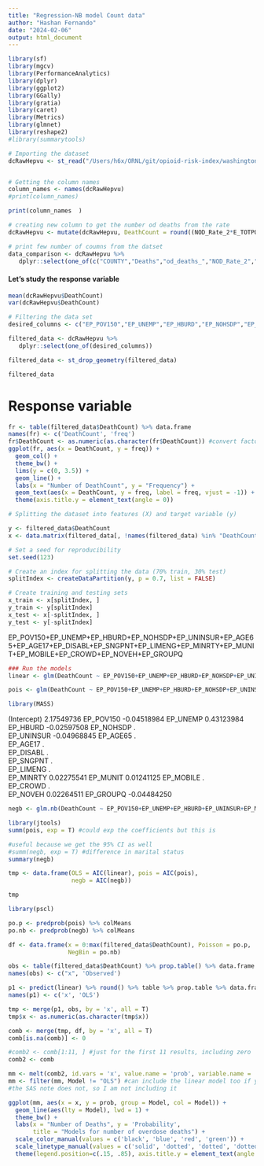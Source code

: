 ```yaml
---
title: "Regression-NB model Count data"
author: "Hashan Fernando"
date: "2024-02-06"
output: html_document
---
```



```r
library(sf)
library(mgcv)
library(PerformanceAnalytics)
library(dplyr)
library(ggplot2)
library(GGally) 
library(gratia)
library(caret)
library(Metrics)
library(glmnet)
library(reshape2)
#library(summarytools) 

```

```r
# Importing the dataset
dcRawHepvu <- st_read("/Users/h6x/ORNL/git/opioid-risk-index/washington dc/data/processed data/SVI2020 WashingtonDC counties with death rate and count cdc/SVI2020_WashingtonDC_counties_with_death_rate_HepVu_count_cdc.shp")


# Getting the column names
column_names <- names(dcRawHepvu)
#print(column_names)

```

```r
print(column_names  )
```

```r
# creating new column to get the number od deaths from the rate
dcRawHepvu <- mutate(dcRawHepvu, DeathCount = round((NOD_Rate_2*E_TOTPOP)/100000))
```

```r
# print few number of coumns from the datset
data_comparison <- dcRawHepvu %>% 
   dplyr::select(one_of(c("COUNTY","Deaths","od_deaths_","NOD_Rate_2","DeathCount")))

```

#### Let's study the response variable

```r
mean(dcRawHepvu$DeathCount)
var(dcRawHepvu$DeathCount)

```



```r

# Filtering the data set
desired_columns <- c("EP_POV150","EP_UNEMP","EP_HBURD","EP_NOHSDP","EP_UNINSUR","EP_AGE65","EP_AGE17","EP_DISABL","EP_SNGPNT","EP_LIMENG","EP_MINRTY","EP_MUNIT","EP_MOBILE","EP_CROWD","EP_NOVEH","EP_GROUPQ","DeathCount")

filtered_data <- dcRawHepvu %>%
   dplyr::select(one_of(desired_columns))

filtered_data <- st_drop_geometry(filtered_data)
```

```r
filtered_data
```

# Response variable

```r
fr <- table(filtered_data$DeathCount) %>% data.frame
names(fr) <- c('DeathCount', 'freq')
fr$DeathCount <- as.numeric(as.character(fr$DeathCount)) #convert factor to numeric
ggplot(fr, aes(x = DeathCount, y = freq)) +
  geom_col() +
  theme_bw() +
  lims(y = c(0, 3.5)) + 
  geom_line() + 
  labs(x = "Number of DeathCount", y = "Frequency") +
  geom_text(aes(x = DeathCount, y = freq, label = freq, vjust = -1)) +
  theme(axis.title.y = element_text(angle = 0)) 

```


```r
# Splitting the dataset into features (X) and target variable (y)

y <- filtered_data$DeathCount
x <- data.matrix(filtered_data[, !names(filtered_data) %in% "DeathCount"])

# Set a seed for reproducibility
set.seed(123)

# Create an index for splitting the data (70% train, 30% test)
splitIndex <- createDataPartition(y, p = 0.7, list = FALSE)

# Create training and testing sets
x_train <- x[splitIndex, ]
y_train <- y[splitIndex]
x_test <- x[-splitIndex, ]
y_test <- y[-splitIndex]

```



EP_POV150+EP_UNEMP+EP_HBURD+EP_NOHSDP+EP_UNINSUR+EP_AGE65+EP_AGE17+EP_DISABL+EP_SNGPNT+EP_LIMENG+EP_MINRTY+EP_MUNIT+EP_MOBILE+EP_CROWD+EP_NOVEH+EP_GROUPQ


```r
### Run the models
linear <- glm(DeathCount ~ EP_POV150+EP_UNEMP+EP_HBURD+EP_NOHSDP+EP_UNINSUR+EP_AGE65+EP_AGE17+EP_DISABL+EP_SNGPNT+EP_LIMENG+EP_MINRTY+EP_MUNIT+EP_MOBILE+EP_CROWD+EP_NOVEH+EP_GROUPQ, data = filtered_data) #identity link, OLS

pois <- glm(DeathCount ~ EP_POV150+EP_UNEMP+EP_HBURD+EP_NOHSDP+EP_UNINSUR+EP_AGE65+EP_AGE17+EP_DISABL+EP_SNGPNT+EP_LIMENG+EP_MINRTY+EP_MUNIT+EP_MOBILE+EP_CROWD+EP_NOVEH+EP_GROUPQ, "poisson", data = filtered_data) #Poisson
```
```r
library(MASS)
```
(Intercept)  2.17549736
EP_POV150   -0.04518984
EP_UNEMP     0.43123984
EP_HBURD    -0.02597508
EP_NOHSDP    .         
EP_UNINSUR  -0.04968845
EP_AGE65     .         
EP_AGE17     .         
EP_DISABL    .         
EP_SNGPNT    .         
EP_LIMENG    .         
EP_MINRTY    0.02275541
EP_MUNIT     0.01241125
EP_MOBILE    .         
EP_CROWD     .         
EP_NOVEH     0.02264511
EP_GROUPQ   -0.04484250

```r

negb <- glm.nb(DeathCount ~ EP_POV150+EP_UNEMP+EP_HBURD+EP_UNINSUR+EP_MINRTY+EP_MUNIT+EP_NOVEH+EP_GROUPQ, data = filtered_data) #negative binomial
```

```r
library(jtools)
summ(pois, exp = T) #could exp the coefficients but this is
```
```r
#useful because we get the 95% CI as well
#summ(negb, exp = T) #difference in marital status
summary(negb)
```
```r
tmp <- data.frame(OLS = AIC(linear), pois = AIC(pois), 
                  negb = AIC(negb))
```
```r
tmp
```
```r
library(pscl)
```
```r
po.p <- predprob(pois) %>% colMeans
po.nb <- predprob(negb) %>% colMeans

df <- data.frame(x = 0:max(filtered_data$DeathCount), Poisson = po.p, 
                 NegBin = po.nb)

obs <- table(filtered_data$DeathCount) %>% prop.table() %>% data.frame #Observed
names(obs) <- c("x", 'Observed')

p1 <- predict(linear) %>% round() %>% table %>% prop.table %>% data.frame #for OLS
names(p1) <- c('x', 'OLS')

tmp <- merge(p1, obs, by = 'x', all = T)
tmp$x <- as.numeric(as.character(tmp$x))

comb <- merge(tmp, df, by = 'x', all = T)
comb[is.na(comb)] <- 0

#comb2 <- comb[1:11, ] #just for the first 11 results, including zero
comb2 <- comb

mm <- melt(comb2, id.vars = 'x', value.name = 'prob', variable.name = 'Model')
mm <- filter(mm, Model != "OLS") #can include the linear model too if you want
#the SAS note does not, so I am not including it
```


```r
ggplot(mm, aes(x = x, y = prob, group = Model, col = Model)) +
  geom_line(aes(lty = Model), lwd = 1) +
  theme_bw() +
  labs(x = "Number of Deaths", y = 'Probability',
       title = "Models for number of overdose deaths") +
  scale_color_manual(values = c('black', 'blue', 'red', 'green')) +
  scale_linetype_manual(values = c('solid', 'dotted', 'dotted', 'dotted')) +
  theme(legend.position=c(.15, .85), axis.title.y = element_text(angle = 0))
```








